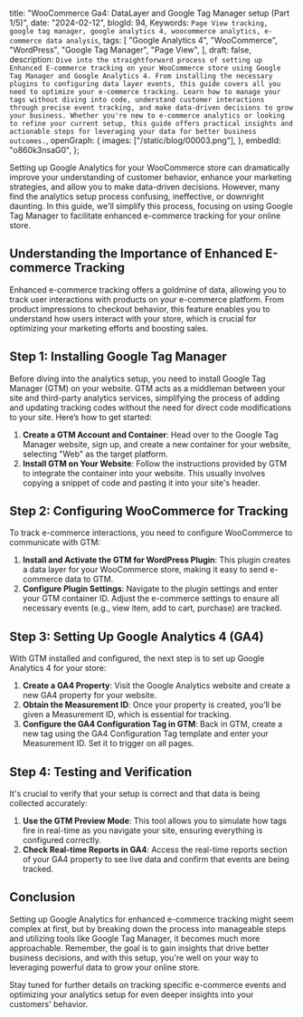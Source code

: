   title: "WooCommerce Ga4: DataLayer and Google Tag Manager setup (Part 1/5)",
  date: "2024-02-12",
  blogId: 94,
  Keywords: `Page View tracking, google tag manager, google analytics 4, woocommerce analytics, e-commerce data analysis`,
  tags: [
    "Google Analytics 4",
    "WooCommerce",
    "WordPress",
    "Google Tag Manager",
    "Page View",
  ],
  draft: false,
  description: `Dive into the straightforward process of setting up Enhanced E-commerce tracking on your WooCommerce store using Google Tag Manager and Google Analytics 4. From installing the necessary plugins to configuring data layer events, this guide covers all you need to optimize your e-commerce tracking. Learn how to manage your tags without diving into code, understand customer interactions through precise event tracking, and make data-driven decisions to grow your business. Whether you're new to e-commerce analytics or looking to refine your current setup, this guide offers practical insights and actionable steps for leveraging your data for better business outcomes.`,
  openGraph: {
    images: ["/static/blog/00003.png"],
  },
  embedId: "o860k3nsaG0",
};

Setting up Google Analytics for your WooCommerce store can dramatically improve your understanding of customer behavior, enhance your marketing strategies, and allow you to make data-driven decisions. However, many find the analytics setup process confusing, ineffective, or downright daunting. In this guide, we'll simplify this process, focusing on using Google Tag Manager to facilitate enhanced e-commerce tracking for your online store.

## Understanding the Importance of Enhanced E-commerce Tracking

Enhanced e-commerce tracking offers a goldmine of data, allowing you to track user interactions with products on your e-commerce platform. From product impressions to checkout behavior, this feature enables you to understand how users interact with your store, which is crucial for optimizing your marketing efforts and boosting sales.

## Step 1: Installing Google Tag Manager

Before diving into the analytics setup, you need to install Google Tag Manager (GTM) on your website. GTM acts as a middleman between your site and third-party analytics services, simplifying the process of adding and updating tracking codes without the need for direct code modifications to your site. Here’s how to get started:

1. **Create a GTM Account and Container**: Head over to the Google Tag Manager website, sign up, and create a new container for your website, selecting "Web" as the target platform.
2. **Install GTM on Your Website**: Follow the instructions provided by GTM to integrate the container into your website. This usually involves copying a snippet of code and pasting it into your site's header.

## Step 2: Configuring WooCommerce for Tracking

To track e-commerce interactions, you need to configure WooCommerce to communicate with GTM:

1. **Install and Activate the GTM for WordPress Plugin**: This plugin creates a data layer for your WooCommerce store, making it easy to send e-commerce data to GTM.
2. **Configure Plugin Settings**: Navigate to the plugin settings and enter your GTM container ID. Adjust the e-commerce settings to ensure all necessary events (e.g., view item, add to cart, purchase) are tracked.

## Step 3: Setting Up Google Analytics 4 (GA4)

With GTM installed and configured, the next step is to set up Google Analytics 4 for your store:

1. **Create a GA4 Property**: Visit the Google Analytics website and create a new GA4 property for your website.
2. **Obtain the Measurement ID**: Once your property is created, you’ll be given a Measurement ID, which is essential for tracking.
3. **Configure the GA4 Configuration Tag in GTM**: Back in GTM, create a new tag using the GA4 Configuration Tag template and enter your Measurement ID. Set it to trigger on all pages.

## Step 4: Testing and Verification

It's crucial to verify that your setup is correct and that data is being collected accurately:

1. **Use the GTM Preview Mode**: This tool allows you to simulate how tags fire in real-time as you navigate your site, ensuring everything is configured correctly.
2. **Check Real-time Reports in GA4**: Access the real-time reports section of your GA4 property to see live data and confirm that events are being tracked.

## Conclusion

Setting up Google Analytics for enhanced e-commerce tracking might seem complex at first, but by breaking down the process into manageable steps and utilizing tools like Google Tag Manager, it becomes much more approachable. Remember, the goal is to gain insights that drive better business decisions, and with this setup, you're well on your way to leveraging powerful data to grow your online store.

Stay tuned for further details on tracking specific e-commerce events and optimizing your analytics setup for even deeper insights into your customers' behavior.
